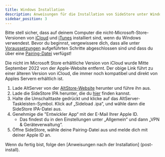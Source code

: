 ```yaml
---
title: Windows Installation
description: Anweisungen für die Installation von SideStore unter Windows
sidebar_position: 3
---
```


Bitte stell sicher, dass auf deinem Computer die nicht-Microsoft-Store-Versionen von [iCloud](https://updates.cdn-apple.com/2020/windows/001-39935-20200911-1A70AA56-F448-11EA-8CC0-99D41950005E/iCloudSetup.exe) und [iTunes](https://support.apple.com/en-us/HT210384) installiert sind, wenn du Windows verwendest. Bevor du beginnst, vergewissere dich, dass alle unter [Voraussetzungen](prerequisites) aufgeführten Schritte abgeschlossen sind und dass du über eine [Pairing-Datei](pairing-file) verfügst!

Die nicht im Microsoft Store erhältliche Version von iCloud wurde Mitte September 2022 von der Apple-Website entfernt. Der obige Link führt zu einer älteren Version von iCloud, die immer noch kompatibel und direkt von Apples Servern erhältlich ist.

1. Lade AltServer von der [AltStore-Website](https://altstore.io/) herunter und führe ihn aus.
2. Lade die SideStore IPA herunter, die du [hier](https://github.com/sidestore/sidestore/releases/latest/download/sidestore.ipa) finden kannst.
3. Halte die Umschalttaste gedrückt und klicke auf das AltServer-Taskleisten-Symbol. Klick auf „Sideload .ipa“, und wähle dann die SideStore IPA-Datei aus.
4. Genehmige die "Entwickler App“ mit der E-Mail Ihrer Apple ID.
    * Das findest du in den Einstellungen unter „Allgemein“ und dann „VPN & Geräteverwaltung“.
5. Öffne SideStore, wähle deine Pairing-Datei aus und melde dich mit deiner Apple ID an.

Wenn du fertig bist, folge den [Anweisungen nach der Installation] (post-install).